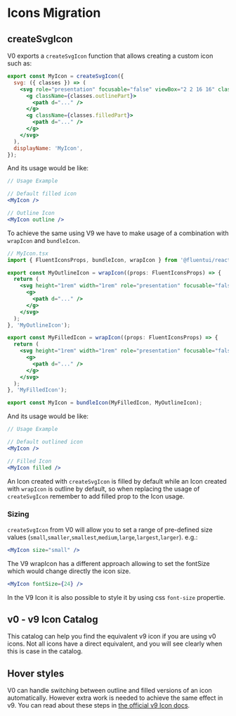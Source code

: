
<Meta title="Concepts/Migration/from v0/Icons" />

# Icons Migration

## createSvgIcon

V0 exports a `createSvgIcon` function that allows creating a custom icon such as:

```jsx
export const MyIcon = createSvgIcon({
  svg: ({ classes }) => (
    <svg role="presentation" focusable="false" viewBox="2 2 16 16" className={classes.svg}>
      <g className={classes.outlinePart}>
        <path d="..." />
      </g>
      <g className={classes.filledPart}>
        <path d="..." />
      </g>
    </svg>
  ),
  displayName: 'MyIcon',
});
```

And its usage would be like:

```jsx
// Usage Example

// Default filled icon
<MyIcon />

// Outline Icon
<MyIcon outline />
```

To achieve the same using V9 we have to make usage of a combination with `wrapIcon` and `bundleIcon`.

```jsx
// MyIcon.tsx
import { FluentIconsProps, bundleIcon, wrapIcon } from '@fluentui/react-icons';

export const MyOutlineIcon = wrapIcon((props: FluentIconsProps) => {
  return (
    <svg height="1rem" width="1rem" role="presentation" focusable="false" viewBox="2 2 16 16" {...props}>
      <g>
        <path d="..." />
      </g>
    </svg>
  );
}, 'MyOutlineIcon');

export const MyFilledIcon = wrapIcon((props: FluentIconsProps) => {
  return (
    <svg height="1rem" width="1rem" role="presentation" focusable="false" viewBox="2 2 16 16" {...props}>
      <g>
        <path d="..." />
      </g>
    </svg>
  );
}, 'MyFilledIcon');

export const MyIcon = bundleIcon(MyFilledIcon, MyOutlineIcon);
```

And its usage would be like:

```jsx
// Usage Example

// Default outlined icon
<MyIcon />

// Filled Icon
<MyIcon filled />
```

An Icon created with `createSvgIcon` is filled by default while an Icon created with `wrapIcon` is outline by default, so when replacing the usage of `createSvgIcon` remember to add filled prop to the Icon usage.

### Sizing

`createSvgIcon` from V0 will allow you to set a range of pre-defined size values (`small`,`smaller`,`smallest`,`medium`,`large`,`largest`,`larger`). e.g.:

```jsx
<MyIcon size="small" />
```

The V9 wrapIcon has a different approach allowing to set the fontSize which would change directly the icon size.

```jsx
<MyIcon fontSize={24} />
```

In the V9 Icon it is also possible to style it by using css `font-size` propertie.

## v0 - v9 Icon Catalog

This catalog can help you find the equivalent v9 icon if you are using v0 icons. Not all icons have a direct
equivalent, and you will see clearly when this is case in the catalog.

## Hover styles

V0 can handle switching between outline and filled versions of an icon automatically. However extra work is needed
to achieve the same effect in v9. You can read about these steps in [the official v9 Icon docs](?path=/docs/icons-overview--docs).

<IconCatalog />
